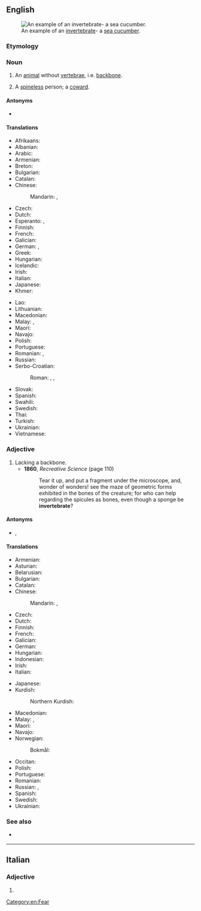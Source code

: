 ==English==
{{wikipedia}}
[[Image:Thelenota ananas.jpg|thumb|An example of an [[invertebrate]]- a [[sea cucumber]].]]

===Etymology===
{{prefix|en|in|vertebrate}}

===Noun===
{{en-noun}}

# An [[animal]] without [[vertebra]]e, i.e. [[backbone]].
# {{lb|en|informal}} A [[spineless]] person; a [[coward]].

====Antonyms====
* {{l|en|vertebrate}}

====Translations====
{{trans-top|animal without backbone}}
* Afrikaans: {{t|af|invertebraat}}
* Albanian: {{t|sq|invertebrore|m}}
* Arabic: {{t|ar|لَا فَقَارِيّ}}
* Armenian: {{t+|hy|անողնաշար}}
* Breton: {{t|br|divellkeineg|m}}
* Bulgarian: {{t|bg|[[безгръбначен|безгръбна́чно]] [[живо́тно]]|n}}
* Catalan: {{t|ca|invertebrat|m}}
* Chinese:
*: Mandarin: {{t+|cmn|無脊椎動物}}, {{t+|cmn|无脊椎动物|tr=wújǐzhuī dòngwù}}
* Czech: {{t+|cs|bezobratlý|m}}
* Dutch: {{t+|nl|ongewervelde}}
* Esperanto: {{t|eo|malvertebrulo}}, {{t|eo|senvertebrulo}}
* Finnish: {{t+|fi|selkärangaton}}
* French: {{t+|fr|invertébré|m}}
* Galician: {{t|gl|invertebrado|m}}
* German: {{t|de|Invertebrat|n}}, {{t|de|Wirbelloses|n}}
* Greek: {{t+|el|ασπόνδυλο|n}}
* Hungarian: {{t+|hu|gerinctelen}}
* Icelandic: {{t+|is|hryggleysingi|m}}
* Irish: {{t|ga|inveirteabrach|m}}
* Italian: {{t+|it|invertebrato|m}}
* Japanese: {{t+|ja|無脊椎動物|tr=むせきついどうぶつ, musekitsui dōbutsu}}
* Khmer: {{t|km|[[សត្វ]][[ឥត]][[ឆ្អឹងកង]]|tr=sat ʼət chʼəng kɑɑng}}
{{trans-mid}}
* Lao: {{t|lo|ສັດບໍ່ມີກະດູກສັນຫລັງ}}
* Lithuanian: {{t|lt|bestuburis|m}}
* Macedonian: {{t|mk|безрбетник|m}}
* Malay: {{t|ms|haiwan invertebrat}}, {{t|ms|invertebrat}}
* Maori: {{t|mi|hātaretare}}
* Navajo: {{t|nv|chʼosh bíígháán ádaadinígíí}}
* Polish: {{t+|pl|bezkręgowiec|m}}
* Portuguese: {{t+|pt|invertebrado|m}}
* Romanian: {{t+|ro|nevertebrată|f}}, {{t+|ro|nevertebrat|m}}
* Russian: {{t+|ru|беспозвоно́чное|n}}
* Serbo-Croatian:
*: Roman: {{t+|sh|beskičmenjak|m}}, {{t+|sh|beskičmen|m}}, {{t|sh|beskralješnjak|m}}
* Slovak: {{t|sk|bezstavovec|m}}
* Spanish: {{t+|es|invertebrado|m}}
* Swahili: {{t|sw|wasouti}}
* Swedish: {{t+|sv|ryggradslöst djur|n}}
* Thai: {{t|th|สัตว์ไม่มีกระดูกสันหลัง}}
* Turkish: {{t+|tr|omurgasız}}
* Ukrainian: {{t|uk|[[безхребетний|безхребе́тна]] [[твари́на]]|f}}
* Vietnamese: {{t|vi|động vật không xương sống}}
{{trans-bottom}}

===Adjective===
{{en-adj|-}}

# Lacking a backbone.
#* '''1860''', ''Recreative Science'' (page 110)
#*: Tear it up, and put a fragment under the microscope, and, wonder of wonders! see the maze of geometric forms exhibited in the bones of the creature; for who can help regarding the spicules as bones, even though a sponge be '''invertebrate'''?

====Antonyms====
* {{l|en|vertebrate}}, {{l|en|vertebrated}}

====Translations====
{{trans-top|lacking backbone}}
* Armenian: {{t+|hy|անողնաշար}}
* Asturian: {{t+|ast|invertebráu}}
* Belarusian: {{t|be|бесхрыбе́тны}}
* Bulgarian: {{t+|bg|безгръбна́чен}}
* Catalan: {{t|ca|invertebrat}}
* Chinese:
*: Mandarin: {{t|cmn|[[無]][[脊椎]][[的]]}}, {{t|cmn|[[无]][[脊椎]][[的]]|tr=wú jǐzhuī de}}
* Czech: {{t|cs|bezpáteřný}}
* Dutch: {{t+|nl|ongewerveld}}
* Finnish: {{t+|fi|selkärangaton}}
* French: {{t+|fr|invertébré}}
* Galician: {{t|gl|invertebrado}}
* German: {{t+|de|wirbellos}}
* Hungarian: {{t+|hu|gerinctelen}}
* Indonesian: {{t+|id|invertebrata}}
* Irish: {{t|ga|inveirteabrach}}
* Italian: {{t+|it|invertebrato}}
{{trans-mid}}
* Japanese: {{t+|ja|無脊椎|tr=むせきつい, musekitsui}}
* Kurdish:
*: Northern Kurdish: {{t|kmr|bêbirrbirredar}}
* Macedonian: {{t|mk|безрбетен}}
* Malay: {{t|ms|tidak bertulang belakang}}, {{t|ms|invertebrat}}
* Maori: {{t|mi|tuaiwikore}}
* Navajo: {{t|nv|bíígháán ádaadinígíí}}
* Norwegian:
*: Bokmål: {{t|nb|virvelløs}}
* Occitan: {{t|oc|invertebrat}}
* Polish: {{t+|pl|bezkręgowy}}
* Portuguese: {{t+|pt|invertebrado}}
* Romanian: {{t+|ro|nevertebrat|m|n}}
* Russian: {{t+|ru|беспозвоно́чный}}, {{t+|ru|бесхребе́тный}}
* Spanish: {{t+|es|invertebrado}}
* Swedish: {{t+|sv|ryggradslös}}
* Ukrainian: {{t+|uk|безхребе́тний}}
{{trans-bottom}}

===See also===
* {{l|en|inveterate}} {{q|not to be confused}}

[[Category:en:Fear]]

----

==Italian==

===Adjective===
{{head|it|adjective form}}

# {{feminine plural of|it|invertebrato}}